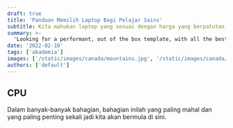 ```yaml
---
draft: true
title: 'Panduan Memilih Laptop Bagi Pelajar Sains'
subtitle: Kita mahukan laptop yang sesuai dengan harga yang berpatutan
summary: >-
  'Looking for a performant, out of the box template, with all the best in web technology to support your blogging needs? Checkout the Tailwind Nextjs Starter Blog template.'
date: '2022-02-10'
tags: ['akademia']
images: ['/static/images/canada/mountains.jpg', '/static/images/canada/toronto.jpg']
authors: ['default']
---
```


## CPU

Dalam banyak-banyak bahagian, bahagian inilah yang paling mahal dan yang paling penting sekali jadi kita akan bermula di sini.

